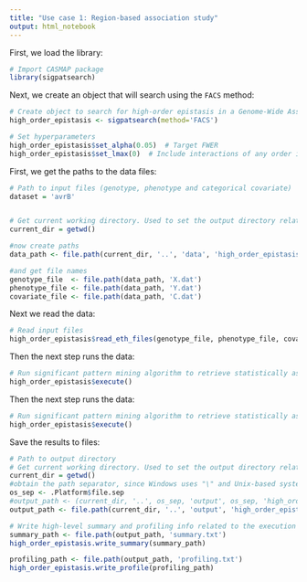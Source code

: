 ```yaml
---
title: "Use case 1: Region-based association study"
output: html_notebook
---
```


First, we load the library:

```r
# Import CASMAP package
library(sigpatsearch)
```

Next, we create an object that will search using the `FACS` method:

```r
# Create object to search for high-order epistasis in a Genome-Wide Association Study (GWAS)
high_order_epistasis <- sigpatsearch(method='FACS')

# Set hyperparameters
high_order_epistasis$set_alpha(0.05)  # Target FWER
high_order_epistasis$set_lmax(0)  # Include interactions of any order in the analysis
```

First, we get the paths to the data files:
```r

# Path to input files (genotype, phenotype and categorical covariate)
dataset = 'avrB'


# Get current working directory. Used to set the output directory relative to the current one.
current_dir = getwd()

#now create paths
data_path <- file.path(current_dir, '..', 'data', 'high_order_epistasis', dataset)

#and get file names
genotype_file  <- file.path(data_path, 'X.dat')
phenotype_file <- file.path(data_path, 'Y.dat')
covariate_file <- file.path(data_path, 'C.dat')
```

Next we read the data:
```r
# Read input files
high_order_epistasis$read_eth_files(genotype_file, phenotype_file, covariate_file)
```

Then the next step runs the data:
```r
# Run significant pattern mining algorithm to retrieve statistically associated interactions between genomic variants
high_order_epistasis$execute()
```


Then the next step runs the data:
```r
# Run significant pattern mining algorithm to retrieve statistically associated interactions between genomic variants
high_order_epistasis$execute()
```

Save the results to files:
```r
# Path to output directory
# Get current working directory. Used to set the output directory relative to the current one.
current_dir = getwd()
#obtain the path separator, since Windows uses "\" and Unix-based systems use "/"
os_sep <- .Platform$file.sep
#output_path <- (current_dir, '..', os_sep, 'output', os_sep, 'high_order_epistasis', os_sep, dataset, os_sep)
output_path <- file.path(current_dir, '..', 'output', 'high_order_epistasis', dataset)

# Write high-level summary and profiling info related to the execution of the algorithm
summary_path <- file.path(output_path, 'summary.txt')
high_order_epistasis.write_summary(summary_path)

profiling_path <- file.path(output_path, 'profiling.txt')
high_order_epistasis.write_profile(profiling_path)
```


